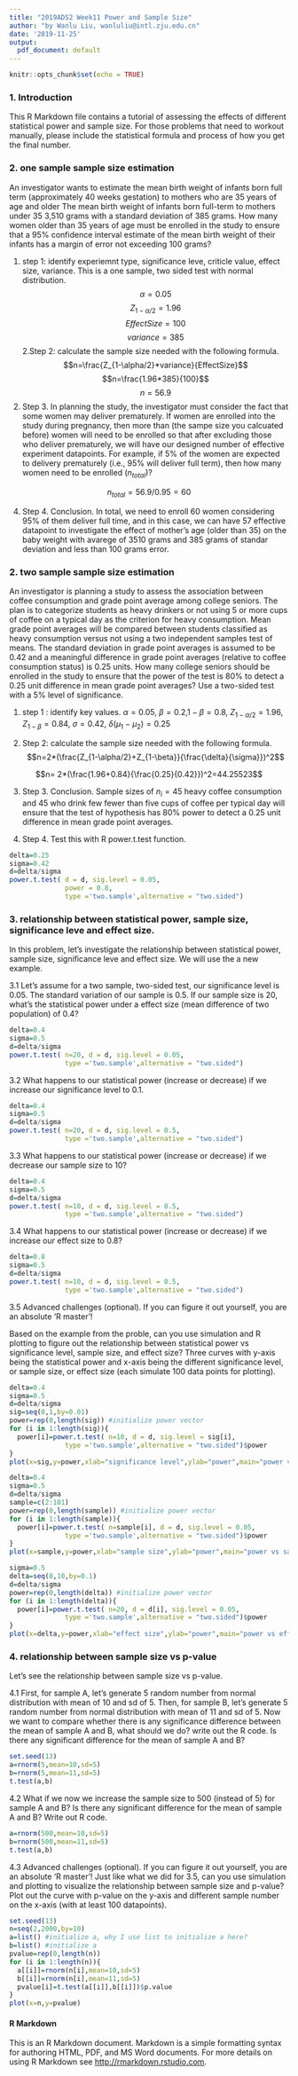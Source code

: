 ```yaml
---
title: "2019ADS2 Week11 Power and Sample Size"
author: "by Wanlu Liu, wanluliu@intl.zju.edu.cn"
date: '2019-11-25'
output:
  pdf_document: default
---
```


```r
knitr::opts_chunk$set(echo = TRUE)
```

### 1. Introduction
This R Markdown file contains a tutorial of assessing the effects of different statistical power and sample size. For those problems that need to workout manually, please include the statistical formula and process of how you get the final number.

### 2. one sample sample size estimation
An investigator wants to estimate the mean birth weight of infants born full term (approximately 40 weeks gestation) to mothers who are 35 years of age and older The mean birth weight of infants born full-term to mothers under 35 3,510 grams with a standard deviation of 385 grams. How many women older than 35 years of age must be enrolled in the study to ensure that a 95% confidence interval estimate of the mean birth weight of their infants has a margin of error not exceeding 100 grams?

1. step 1: identify experiemnt type, significance leve, criticle value, effect size, variance.
This is a one sample, two sided test with normal distribution.
$$\alpha=0.05$$
$$Z_{1-\alpha/2}=1.96$$
$$EffectSize=100$$
$$variance=385$$
2.Step 2: calculate the sample size needed with the following formula.
$$n=\frac{Z_{1-\alpha/2}*variance}{EffectSize}$$
$$n=\frac{1.96*385}{100}$$
$$n=56.9$$
3. Step 3.  In planning the study, the investigator must consider the fact that some women may deliver prematurely. If women are enrolled into the study during pregnancy, then more than (the sampe size you calcuated before) women will need to be enrolled so that after excluding those who deliver prematurely, we will have our designed number of effective experiment datapoints. For example, if 5% of the women are expected to delivery prematurely (i.e., 95% will deliver full term), then how many women need to be enrolled ($n_{total}$)?

$$n_{total}=56.9/0.95=60$$

4. Step 4. Conclusion. In total, we need to enroll 60 women considering 95% of them deliver full time, and in this case, we can have 57 effective datapoint to investigate the effect of mother's age (older than 35) on the baby weight with avarege of 3510 grams and 385 grams of standar deviation and less than 100 grams error.


### 2. two sample sample size estimation

An investigator is planning a study to assess the association between coffee consumption and grade point average among college seniors. The plan is to categorize students as heavy drinkers or not using 5 or more cups of coffee on a typical day as the criterion for heavy consumption. Mean grade point averages will be compared between students classified as heavy consumption versus not using a two independent samples test of means. The standard deviation in grade point averages is assumed to be 0.42 and a meaningful difference in grade point averages (relative to coffee consumption status) is 0.25 units. How many college seniors should be enrolled in the study to ensure that the power of the test is 80% to detect a 0.25 unit difference in mean grade point averages? Use a two-sided test with a 5% level of significance.

1. step 1 : identify key values.
$\alpha=0.05$, $\beta=0.2$,$1-\beta=0.8$, $Z_{1-\alpha/2}=1.96$, $Z_{1-\beta}=0.84$, $\sigma=0.42$, $\delta (\mu_1-\mu_2)=0.25$

2. Step 2: calculate the sample size needed with the following formula.
$$n=2*(\frac{Z_{1-\alpha/2}+Z_{1-\beta}}{\frac{\delta}{\sigma}})^2$$

$$n= 2*(\frac{1.96+0.84}{\frac{0.25}{0.42}})^2=44.25523$$

3. Step 3. Conclusion. Sample sizes of $n_i=45$ heavy coffee consumption and 45 who drink few fewer than five cups of coffee per typical  day will ensure that the test of hypothesis has 80% power to detect a 0.25 unit difference in mean grade point averages.

4. Step 4. Test this with R power.t.test function.

```r
delta=0.25
sigma=0.42
d=delta/sigma
power.t.test( d = d, sig.level = 0.05, 
              power = 0.8, 
              type ='two.sample',alternative = "two.sided")
```

### 3. relationship between statistical power, sample size, significance leve and effect size.
In this problem, let's investigate the relationship between statistical power, sample size, significance leve and effect size. We will use the a new example. 

3.1 Let's assume for a two sample, two-sided test,  our significance level is 0.05. The standard variation of our sample is 0.5. If our sample size is 20, what's the statistical power under a effect size (mean difference of two population) of 0.4? 

```r
delta=0.4
sigma=0.5
d=delta/sigma
power.t.test( n=20, d = d, sig.level = 0.05, 
              type ='two.sample',alternative = "two.sided")
```


3.2 What happens to our statistical power (increase or decrease) if we increase our significance level to 0.1.

```r
delta=0.4
sigma=0.5
d=delta/sigma
power.t.test( n=20, d = d, sig.level = 0.5, 
              type ='two.sample',alternative = "two.sided")
```

3.3 What happens to our statistical power (increase or decrease) if we decrease our sample size to 10? 

```r
delta=0.4
sigma=0.5
d=delta/sigma
power.t.test( n=10, d = d, sig.level = 0.5, 
              type ='two.sample',alternative = "two.sided")
```
3.4 What happens to our statistical power (increase or decrease) if we increase our effect size to 0.8? 

```r
delta=0.8
sigma=0.5
d=delta/sigma
power.t.test( n=10, d = d, sig.level = 0.5, 
              type ='two.sample',alternative = "two.sided")
```

3.5 Advanced challenges (optional). If you can figure it out yourself, you are an absolute 'R master'!

Based on the example from the proble, can you use simulation and R plotting to figure out the relationship  between statistical power vs significance level, sample size, and effect size? Three curves with y-axis being the statistical power and x-axis being the different significance level, or sample size, or effect size (each simulate 100 data points for plotting).

```r
delta=0.4
sigma=0.5
d=delta/sigma
sig=seq(0,1,by=0.01)
power=rep(0,length(sig)) #initialize power vector
for (i in 1:length(sig)){
  power[i]=power.t.test( n=10, d = d, sig.level = sig[i], 
              type ='two.sample',alternative = "two.sided")$power
}
plot(x=sig,y=power,xlab="significance level",ylab="power",main="power vs sig_level")
```

```r
delta=0.4
sigma=0.5
d=delta/sigma
sample=c(2:101)
power=rep(0,length(sample)) #initialize power vector
for (i in 1:length(sample)){
  power[i]=power.t.test( n=sample[i], d = d, sig.level = 0.05, 
              type ='two.sample',alternative = "two.sided")$power
}
plot(x=sample,y=power,xlab="sample size",ylab="power",main="power vs sample_size")
```

```r
sigma=0.5
delta=seq(0,10,by=0.1)
d=delta/sigma
power=rep(0,length(delta)) #initialize power vector
for (i in 1:length(delta)){
  power[i]=power.t.test( n=20, d = d[i], sig.level = 0.05, 
              type ='two.sample',alternative = "two.sided")$power
}
plot(x=delta,y=power,xlab="effect size",ylab="power",main="power vs effect_size")
```

### 4. relationship between sample size vs p-value
Let's see the relationship between sample size vs p-value. 

4.1 First, for sample A, let's generate 5 random number from normal distribution with mean of 10 and sd of 5. Then, for sample B, let's generate 5 random number from normal distribution with mean of 11 and sd of 5. Now we want to compare whether there is any significance difference between the mean of sample A and B, what should we do? write out the R code. Is there any significant difference for the mean of sample A and B?

```r
set.seed(13)
a=rnorm(5,mean=10,sd=5)
b=rnorm(5,mean=11,sd=5)
t.test(a,b)
```

4.2 What if we now we increase the sample size to 500 (instead of 5) for sample A and B? Is there any significant difference for the mean of sample A and B? Write out R code. 

```r
a=rnorm(500,mean=10,sd=5)
b=rnorm(500,mean=11,sd=5)
t.test(a,b)
```

4.3 Advanced challenges (optional). If you can figure it out yourself, you are an absolute 'R master'!
Just like what we did for 3.5, can you use simulation and plotting to visualize the relationship between sample size and p-value? Plot out the curve with p-value on the y-axis and different sample number on the x-axis (with at least 100 datapoints).

```r
set.seed(13)
n=seq(2,2000,by=10)
a=list() #initialize a, why I use list to initialize a here?
b=list() #initialize a
pvalue=rep(0,length(n))
for (i in 1:length(n)){
  a[[i]]=rnorm(n[i],mean=10,sd=5)
  b[[i]]=rnorm(n[i],mean=11,sd=5)
  pvalue[i]=t.test(a[[i]],b[[i]])$p.value
}
plot(x=n,y=pvalue)
```


#### R Markdown
This is an R Markdown document. Markdown is a simple formatting syntax for authoring HTML, PDF, and MS Word documents. For more details on using R Markdown see <http://rmarkdown.rstudio.com>.
